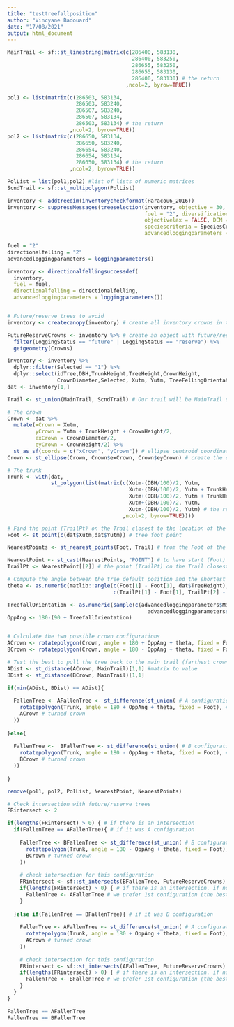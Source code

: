 ```yaml
---
title: "testtreefallposition"
author: "Vincyane Badouard"
date: "17/08/2021"
output: html_document
---
```


```r
MainTrail <- sf::st_linestring(matrix(c(286400, 583130,
                                        286400, 583250,
                                        286655, 583250,
                                        286655, 583130,
                                        286400, 583130) # the return
                                      ,ncol=2, byrow=TRUE))

pol1 <- list(matrix(c(286503, 583134,
                      286503, 583240,
                      286507, 583240,
                      286507, 583134,
                      286503, 583134) # the return
                    ,ncol=2, byrow=TRUE))
pol2 <- list(matrix(c(286650, 583134,
                      286650, 583240,
                      286654, 583240,
                      286654, 583134,
                      286650, 583134) # the return
                    ,ncol=2, byrow=TRUE))

PolList = list(pol1,pol2) #list of lists of numeric matrices
ScndTrail <- sf::st_multipolygon(PolList)

inventory <- addtreedim(inventorycheckformat(Paracou6_2016))
inventory <- suppressMessages(treeselection(inventory, objective = 30, scenario ="manual",
                                            fuel = "2", diversification = TRUE, specieslax = FALSE,
                                            objectivelax = FALSE, DEM = DemParacou, plotslope = PlotSlope,
                                            speciescriteria = SpeciesCriteria,
                                            advancedloggingparameters = loggingparameters())$inventory)
```

```r
fuel = "2"
directionalfelling = "2"
advancedloggingparameters = loggingparameters()

inventory <- directionalfellingsuccessdef(
  inventory,
  fuel = fuel,
  directionalfelling = directionalfelling,
  advancedloggingparameters = loggingparameters())


# Future/reserve trees to avoid
inventory <- createcanopy(inventory) # create all inventory crowns in the 'Crowns' column

FutureReserveCrowns <- inventory %>% # create an object with future/reserve crowns only
  filter(LoggingStatus == "future" | LoggingStatus == "reserve") %>%
  getgeometry(Crowns)

inventory <- inventory %>%
  dplyr::filter(Selected == "1") %>%
  dplyr::select(idTree,DBH,TrunkHeight,TreeHeight,CrownHeight,
                CrownDiameter,Selected, Xutm, Yutm, TreeFellingOrientationSuccess)
dat <- inventory[1,]

```

```r
Trail <- st_union(MainTrail, ScndTrail) # Our trail will be MainTrail or ScndTrail

# The crown
Crown <- dat %>%
  mutate(xCrown = Xutm,
         yCrown = Yutm + TrunkHeight + CrownHeight/2,
         exCrown = CrownDiameter/2,
         eyCrown = CrownHeight/2) %>%
  st_as_sf(coords = c("xCrown", "yCrown")) # ellipse centroid coordinates
Crown <- st_ellipse(Crown, Crown$exCrown, Crown$eyCrown) # create the ellipse

# The trunk
Trunk <- with(dat,
              st_polygon(list(matrix(c(Xutm-(DBH/100)/2, Yutm,
                                       Xutm-(DBH/100)/2, Yutm + TrunkHeight,
                                       Xutm+(DBH/100)/2, Yutm + TrunkHeight,
                                       Xutm+(DBH/100)/2, Yutm,
                                       Xutm-(DBH/100)/2, Yutm) # the return
                                     ,ncol=2, byrow=TRUE))))

# Find the point (TrailPt) on the Trail closest to the location of the tree (Foot)
Foot <- st_point(c(dat$Xutm,dat$Yutm)) # tree foot point

NearestPoints <- st_nearest_points(Foot, Trail) # from the Foot of the tree to the Trail (linestring)

NearestPoint <- st_cast(NearestPoints, "POINT") # to have start (Foot) and end (TrailPt) points
TrailPt <- NearestPoint[[2]] # the point (TrailPt) on the Trail closest to the location of the tree (Foot)

# Compute the angle between the tree default position and the shortest way from the foot to the trail
theta <- as.numeric(matlib::angle(c(Foot[1] - Foot[1], dat$TreeHeight),
                                  c(TrailPt[1] - Foot[1], TrailPt[2] - Foot[2]), degree = TRUE))

TreefallOrientation <- as.numeric(sample(c(advancedloggingparameters$MinTreefallOrientation:
                                             advancedloggingparameters$MaxTreefallOrientation), size = 1))
OppAng <- 180-(90 + TreefallOrientation)


# Calculate the two possible crown configurations
ACrown <- rotatepolygon(Crown, angle = 180 + OppAng + theta, fixed = Foot) # turned crown
BCrown <- rotatepolygon(Crown, angle = 180 - OppAng + theta, fixed = Foot) # turned crown

# Test the best to pull the tree back to the main trail (farthest crown from the main trail)
ADist <- st_distance(ACrown, MainTrail)[1,1] #matrix to value
BDist <- st_distance(BCrown, MainTrail)[1,1]

if(min(ADist, BDist) == ADist){
  
  FallenTree <- AFallenTree <- st_difference(st_union( # A configuration
    rotatepolygon(Trunk, angle = 180 + OppAng + theta, fixed = Foot), # turned trunk
    ACrown # turned crown
  ))
  
}else{
  
  FallenTree <-  BFallenTree <- st_difference(st_union( # B configuration
    rotatepolygon(Trunk, angle = 180 - OppAng + theta, fixed = Foot), # turned trunk
    BCrown # turned crown
  ))
  
}

remove(pol1, pol2, PolList, NearestPoint, NearestPoints)
```

```r
# Check intersection with future/reserve trees
FRintersect <- 2

if(lengths(FRintersect) > 0) { # if there is an intersection
  if(FallenTree == AFallenTree){ # if it was A configuration
    
    FallenTree <- BFallenTree <- st_difference(st_union( # B configuration
      rotatepolygon(Trunk, angle = 180 - OppAng + theta, fixed = Foot), # turned trunk
      BCrown # turned crown
    ))
    
    # check intersection for this configuration
    FRintersect <- sf::st_intersects(BFallenTree, FutureReserveCrowns)
    if(lengths(FRintersect) > 0) { # if there is an intersection. if not FallenTree stay BFallenTree
      FallenTree <- AFallenTree # we prefer 1st configuration (the best for winching)
    }
    
  }else if(FallenTree == BFallenTree){ # if it was B configuration
    
    FallenTree <- AFallenTree <- st_difference(st_union( # A configuration
      rotatepolygon(Trunk, angle = 180 + OppAng + theta, fixed = Foot), # turned trunk
      ACrown # turned crown
    ))
    
    # check intersection for this configuration
    FRintersect <- sf::st_intersects(AFallenTree, FutureReserveCrowns)
    if(lengths(FRintersect) > 0) { # if there is an intersection. if not FallenTree stay AFallenTree
      FallenTree <- BFallenTree # we prefer 1st configuration (the best for winching)
    }
  }
}

FallenTree == AFallenTree
FallenTree == BFallenTree

```

